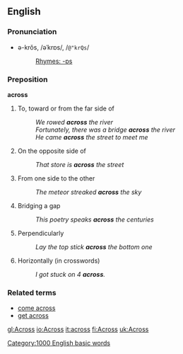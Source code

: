 ==English==
=== Pronunciation ===
*ə-krŏs, /əˈkrɒs/, /<tt>@"krQs</tt>/
*:[[Rhymes:English:-ɒs|Rhymes: -ɒs]]

=== Preposition ===
'''across'''

# To, toward or from the far side of
#: ''We rowed '''across''' the river''
#: ''Fortunately, there was a bridge '''across''' the river''
#: ''He came '''across''' the street to meet me''
# On the opposite side of
#: ''That store is '''across''' the street''
# From one side to the other
#: ''The meteor streaked '''across''' the sky''
# Bridging a gap
#: ''This poetry speaks '''across''' the centuries''
# Perpendicularly
#: ''Lay the top stick '''across''' the bottom one''
# Horizontally (in crosswords)
#: ''I got stuck on 4 '''across'''.''

=== Related terms ===
*[[come across]]
*[[get across]]

[[Category:1000 English basic words]]

[[gl:Across]]
[[io:Across]]
[[it:across]]
[[fi:Across]]
[[uk:Across]]